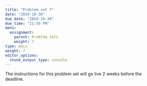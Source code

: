 ```yaml
---
title: "Problem set 7"
date: "2019-10-30"
due_date: "2019-10-30"
due_time: "11:59 PM"
menu:
  assignment:
    parent: Problem sets
    weight: 7
type: docs
weight: 7
editor_options: 
  chunk_output_type: console
---
```


The instructions for this problem set will go live 2 weeks before the deadline.
